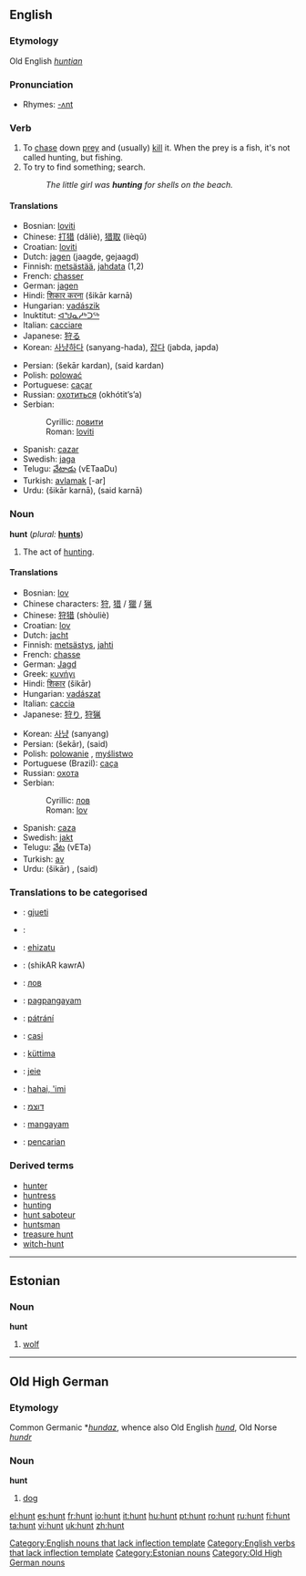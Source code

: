 {{see|Hunt}}
==English==
{{Wikipediapar|Hunt}}
===Etymology===
Old English ''[[huntian]]''

===Pronunciation===
*Rhymes: [[Rhymes:English:-ʌnt|-ʌnt]]

===Verb===
{{en-verb}}
#To [[chase]] down [[prey]] and (usually) [[kill]] it. When the prey is a fish, it's not called hunting, but fishing.
#To try to find something; search.
#: ''The little girl was '''hunting''' for shells on the beach.''

====Translations====
{{top}}
*Bosnian: [[loviti]]
*Chinese: [[打猎]] (dǎliè), [[猎取]] (lièqǔ)
*Croatian: [[loviti]]
*Dutch: [[jagen]] (jaagde, gejaagd)
*Finnish: [[metsästää]], [[jahdata]] (1,2)
*French: [[chasser]]
*German: [[jagen]]
*Hindi: [[शिकार करना]] (šikār karnā)
*Hungarian: [[vadászik]]
*Inuktitut: [[ᐊᖑᓇᓱᒃᑐᖅ]]
*Italian: [[cacciare]]
*Japanese: [[狩る]]
*Korean: [[사냥하다]] (sanyang-hada), [[잡다]] (jabda, japda)
{{mid}}
*Persian: {{FAchar|[[شکار کردن]]}} (šekār kardan), {{FAchar|[[صید کردن]]}} (said kardan)
*Polish: [[polować]]
*Portuguese: [[caçar]]
*Russian: [[охотиться]] (okhótit’s’a)
*Serbian:
*:Cyrillic: [[ловити]]
*:Roman: [[loviti]]
*Spanish: [[cazar]]
*Swedish: [[jaga]]
*Telugu: [[వేటాడు]] (vETaaDu)
*Turkish: [[avlamak]] [-ar]
*Urdu: {{URchar|[[شکار کرنا]]}} (šikār karnā), {{URchar|[[صید کرنا]]}} (said karnā)
{{bottom}}

===Noun===
'''hunt''' (''plural:'' '''[[hunts]]''')

# The act of [[hunting]].

====Translations====
{{trans-top|The act of hunting, shooting}}
*Bosnian: [[lov]] {{m}}
*Chinese characters: [[狩]], [[猎]] / [[獵]] / [[猟]]
*Chinese: [[狩猎]] (shòuliè)
*Croatian: [[lov]] {{m}}
*Dutch: [[jacht]] {{m}}
*Finnish: [[metsästys]], [[jahti]]
*French: [[chasse]] {{f}}
*German: [[Jagd]] {{f}}
*Greek: [[κυνήγι]] {{n}}
*Hindi: [[शिकार]] (šikār) {{m}}
*Hungarian: [[vadászat]]
*Italian: [[caccia]] {{f}}
*Japanese: [[狩り]], [[狩猟]]
{{trans-mid}}
*Korean: [[사냥]] (sanyang)
*Persian: {{FAchar|[[شکار]]}} (šekār), {{FAchar|[[صید]]}} (said)
*Polish: [[polowanie]] {{n}}, [[myślistwo]] {{n}}
*Portuguese (Brazil): [[caça]]
*Russian: [[охота]] {{f}}
*Serbian:
*:Cyrillic: [[лов]] {{m}}
*:Roman: [[lov#Serbian|lov]] {{m}}
*Spanish: [[caza]] {{f}}
*Swedish: [[jakt]] {{c}}
*Telugu: [[వేట]] (vETa)
*Turkish: [[av]]
*Urdu: {{URchar|[[شکار]]}} (šikār) {{m}}, {{URchar|[[صید]]}} (said) {{f}}
{{trans-bottom}}

===Translations to be categorised===
{{checktrans}}

*{{ttbc|Albanian}}: [[gjueti]]
*{{ttbc|Arabic}}: {{ARchar|[[مطاردة]]}}
*{{ttbc|Basque}}: [[ehizatu]]
*{{ttbc|Bengali}}: (shikAR kawrA)
*{{ttbc|Bulgarian}}: [[лов]]
*{{ttbc|Cebuano}}: [[pagpangayam]]
*{{ttbc|Czech}}: [[pátrání]]
*{{ttbc|Esperento}}: [[casi]]
*{{ttbc|Estonian}}: [[küttima]]
*{{ttbc|Frisian}}: [[jeie]]
*{{ttbc|Hawaiian}}: [[hahai, 'imi]]
*{{ttbc|Hebrew}}: [[דוצמ]]
*{{ttbc|Ilonggo}}: [[mangayam]]
*{{ttbc|Indonesian}}: [[pencarian]]

===Derived terms===
*[[hunter]]
*[[huntress]]
*[[hunting]]
*[[hunt saboteur]]
*[[huntsman]]
*[[treasure hunt]]
*[[witch-hunt]]

----

==Estonian==
===Noun===
'''hunt'''

# [[wolf]]

----

==Old High German==
===Etymology===
Common Germanic *''[[hundaz]]'', whence also Old English ''[[hund]]'', Old Norse ''[[hundr]]''
===Noun===
'''hunt''' {{m}}

# [[dog]]

[[Category:English nouns that lack inflection template]]
[[Category:English verbs that lack inflection template]]
[[Category:Estonian nouns]]
[[Category:Old High German nouns]]

[[el:hunt]]
[[es:hunt]]
[[fr:hunt]]
[[io:hunt]]
[[it:hunt]]
[[hu:hunt]]
[[pt:hunt]]
[[ro:hunt]]
[[ru:hunt]]
[[fi:hunt]]
[[ta:hunt]]
[[vi:hunt]]
[[uk:hunt]]
[[zh:hunt]]